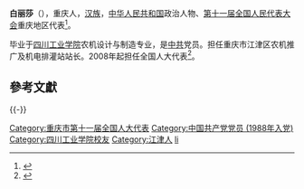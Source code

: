 '''白丽莎'''（{{bd|1963年||}}），重庆人，[[汉族|汉族]]，[[中华人民共和国|中华人民共和国]]政治人物、[[第十一届全国人民代表大会|第十一届全国人民代表大会]]重庆地区代表<ref>{{cite web|author=新华网|title=第十一届全国人大代表|url=http://news.xinhuanet.com/ziliao/2008-03/03/content_7708230.htm?node=36628|publisher=新华网|accessdate=2014-01-07|archive-date=2014-01-10|archive-url=https://web.archive.org/web/20140110211415/http://news.xinhuanet.com/ziliao/2008-03/03/content_7708230.htm?node=36628|dead-url=no}}</ref>。

毕业于[[四川工业学院|四川工业学院]]农机设计与制造专业，是[[中共|中共]]党员。担任重庆市江津区农机推广及机电排灌站站长。2008年起担任全国人大代表<ref>{{cite news|title=全国人大代表信息-白丽莎|url= http://210.82.31.1:8084/delegate/viewDelegate.action?dbid=112066|accessdate=2013-04-05|newspaper=全国人大网}}</ref>。

== 參考文獻 ==
{{Reflist|30em}}

{{-}}
{{全国人大代表/11/渝}}
{{DEFAULTSORT:bai lisha}}
[[Category:重庆市第十一届全国人大代表|Category:重庆市第十一届全国人大代表]]
[[Category:中国共产党党员_(1988年入党)|Category:中国共产党党员 (1988年入党)]]
[[Category:四川工业学院校友|Category:四川工业学院校友]]
[[Category:江津人|Category:江津人]]
[[Category:白姓|li]]
{{China-poli-bio-stub}}